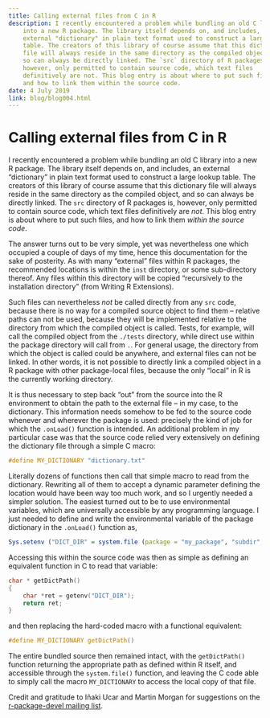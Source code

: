 ```yaml
---
title: Calling external files from C in R
description: I recently encountered a problem while bundling an old C library
    into a new R package. The library itself depends on, and includes, an
    external "dictionary" in plain text format used to construct a large lookup
    table. The creators of this library of course assume that this dictionary
    file will always reside in the same directory as the compiled object, and
    so can always be directly linked. The `src` directory of R packages is,
    however, only permitted to contain source code, which text files
    definitively are not. This blog entry is about where to put such files,
    and how to link them within the source code.
date: 4 July 2019
link: blog/blog004.html
---
```


# Calling external files from C in R

I recently encountered a problem while bundling an old C library into a new
R package. The library itself depends on, and includes, an external
"dictionary" in plain text format used to construct a large lookup table. The
creators of this library of course assume that this dictionary file will always
reside in the same directory as the compiled object, and so can always be
directly linked. The `src` directory of R packages is, however, only permitted
to contain source code, which text files definitively are *not*. This blog
entry is about where to put such files, and how to link them *within the source
code*.

The answer turns out to be very simple, yet was nevertheless one which occupied
a couple of days of my time, hence this documentation for the sake of
posterity. As with many "external" files within R packages, the recommended
locations is within the `inst` directory, or some sub-directory thereof. Any
files within this directory will be copied "recursively to the installation
directory" (from Writing R Extensions).

Such files can nevertheless *not* be called directly from any `src` code,
because there is no way for a compiled source object to find them -- relative
paths can not be used, because they will be implemented relative to the
directory from which the compiled object is called. Tests, for example, will
call the compiled object from the `./tests` directory, while direct use within
the package directory will call from `.`.  For general usage, the directory
from which the object is called could be anywhere, and external files can
not be linked. In other words, it is not possible to directly link a compiled
object in a R package with other package-local files, because the only "local"
in R is the currently working directory.

It is thus necessary to step back "out" from the source into the R environment to
obtain the path to the external file -- in my case, to the dictionary. This
information needs somehow to be fed to the source code whenever and wherever
the package is used: precisely the kind of job for which the `.onLoad()`
function is intended. An additional problem in my particular case was that the source code relied very extensively on defining the dictionary file through a simple C macro:
``` C
#define MY_DICTIONARY "dictionary.txt"
```
Literally dozens of functions then call that simple macro to read from the
dictionary. Rewriting all of them to accept a dynamic parameter defining the
location would have been way too much work, and so I urgently needed a simpler
solution. The easiest turned out to be to use environmental variables, which
are universally accessible by any programming language. I just needed to define
and write the environmental variable of the package dictionary in the
`.onLoad()` function as,
```r
Sys.setenv ("DICT_DIR" = system.file (package = "my_package", "subdir", "my_dict.txt"))
```
Accessing this within the source code was then as simple as defining an equivalent function in C to read that variable:
``` C
char * getDictPath()
{
    char *ret = getenv("DICT_DIR");
    return ret;
}
```
and then replacing the hard-coded macro with a functional equivalent:
``` C
#define MY_DICTIONARY getDictPath()
```
The entire bundled source then remained intact, with the `getDictPath()`
function returning the appropriate path as defined within R itself, and
accessible through the `system.file()` function, and leaving the C code able to
simply call the macro `MY_DICTIONARY` to access the local copy of that file.

Credit and gratitude to Iñaki Ucar and Martin Morgan for suggestions on the
[r-package-devel mailing
list](https://stat.ethz.ch/pipermail/r-package-devel/2019q2/004113.html).






